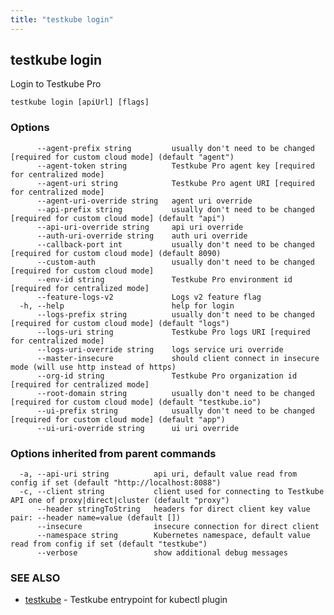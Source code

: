 ```yaml
---
title: "testkube login"
---
```

<head>
  <meta name="docsearch:indexPrefix" content="reference-doc" />
</head>

## testkube login

Login to Testkube Pro

```
testkube login [apiUrl] [flags]
```

### Options

```
      --agent-prefix string         usually don't need to be changed [required for custom cloud mode] (default "agent")
      --agent-token string          Testkube Pro agent key [required for centralized mode]
      --agent-uri string            Testkube Pro agent URI [required for centralized mode]
      --agent-uri-override string   agent uri override
      --api-prefix string           usually don't need to be changed [required for custom cloud mode] (default "api")
      --api-uri-override string     api uri override
      --auth-uri-override string    auth uri override
      --callback-port int           usually don't need to be changed [required for custom cloud mode] (default 8090)
      --custom-auth                 usually don't need to be changed [required for custom cloud mode]
      --env-id string               Testkube Pro environment id [required for centralized mode]
      --feature-logs-v2             Logs v2 feature flag
  -h, --help                        help for login
      --logs-prefix string          usually don't need to be changed [required for custom cloud mode] (default "logs")
      --logs-uri string             Testkube Pro logs URI [required for centralized mode]
      --logs-uri-override string    logs service uri override
      --master-insecure             should client connect in insecure mode (will use http instead of https)
      --org-id string               Testkube Pro organization id [required for centralized mode]
      --root-domain string          usually don't need to be changed [required for custom cloud mode] (default "testkube.io")
      --ui-prefix string            usually don't need to be changed [required for custom cloud mode] (default "app")
      --ui-uri-override string      ui uri override
```

### Options inherited from parent commands

```
  -a, --api-uri string          api uri, default value read from config if set (default "http://localhost:8088")
  -c, --client string           client used for connecting to Testkube API one of proxy|direct|cluster (default "proxy")
      --header stringToString   headers for direct client key value pair: --header name=value (default [])
      --insecure                insecure connection for direct client
      --namespace string        Kubernetes namespace, default value read from config if set (default "testkube")
      --verbose                 show additional debug messages
```

### SEE ALSO

* [testkube](testkube.mdx)	 - Testkube entrypoint for kubectl plugin

